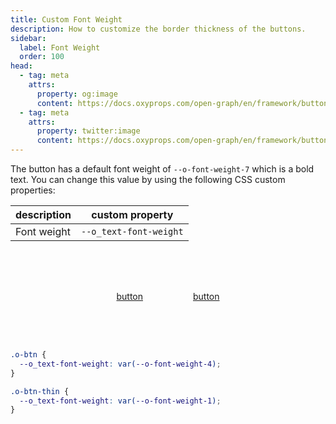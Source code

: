 ```yaml
---
title: Custom Font Weight
description: How to customize the border thickness of the buttons.
sidebar:
  label: Font Weight
  order: 100
head:
  - tag: meta
    attrs:
      property: og:image
      content: https://docs.oxyprops.com/open-graph/en/framework/buttons/custom-font-weight.png
  - tag: meta
    attrs:
      property: twitter:image
      content: https://docs.oxyprops.com/open-graph/en/framework/buttons/custom-font-weight.png
---
```


The button has a default font weight of `--o-font-weight-7` which is a bold text. You can change this value by using the following CSS custom properties:

| description | custom property                                                                     |
| ----------- | ----------------------------------------------------------------------------------- |
| Font weight | <ClipboardCopy value="--o_text-font-weight:">`--o_text-font-weight`</ClipboardCopy> |

<div style="display: flex; flex-wrap: wrap; column-gap:5rem;row-gap:1rem; width:100%; justify-content: center; align-items: center;padding-block: 4rem;">
  <a
    href="#custom-font-weight"
    class="o-btn"
    style="--o_ink-shadow-light: none; --o_text-font-weight: var(--o-font-weight-4);"
  >
    <span>button</span>
  </a>
  <a
    href="#custom-font-weight"
    class="o-btn"
    style="--o_ink-shadow-light: none; --o_text-font-weight: var(--o-font-weight-7);"
  >
    <span>button</span>
  </a>
</div>

```css title="Custom font weight site wide"
.o-btn {
  --o_text-font-weight: var(--o-font-weight-4);
}
```

```css title="Custom font weight modifier class"
.o-btn-thin {
  --o_text-font-weight: var(--o-font-weight-1);
}
```

